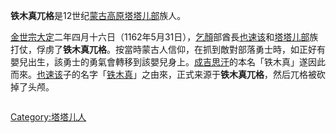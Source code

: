 '''铁木真兀格'''是12世纪[[蒙古高原|蒙古高原]][[塔塔儿部|塔塔儿部]]族人。

[[金世宗|金世宗]][[大定_(金)|大定]]二年四月十六日（1162年5月31日），[[乞顏|乞顏]]部酋長[[也速该|也速该]]和[[塔塔儿部|塔塔儿部]]族打仗，俘虏了'''铁木真兀格'''。按當時蒙古人信仰，在抓到敵對部落勇士時，如正好有嬰兒出生，該勇士的勇氣會轉移到該嬰兒身上。[[成吉思汗|成吉思汗]]的本名「铁木真」遂因此而來。[[也速该|也速该]]子的名字「[[铁木真|铁木真]]」之由來，正式来源于'''铁木真兀格'''，然后兀格被砍掉了头颅。<div class="references-small" style="-moz-column-count:2; column-count:2;"><references />
</div>
[[Category:塔塔儿人|Category:塔塔儿人]]